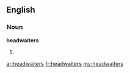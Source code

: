 ==English==
===Noun===
'''headwaiters'''

#{{plural of|[[headwaiter]]}}

[[ar:headwaiters]]
[[fr:headwaiters]]
[[my:headwaiters]]